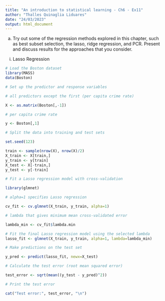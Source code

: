 ---
title: "An introduction to statistical learning - Ch6 - Ex11"
author: "Thalles Quinaglia Liduares"
date: "24/03/2023"
output: html_document
---

(a) Try out some of the regression methods explored in this chapter,
such as best subset selection, the lasso, ridge regression, and
PCR. Present and discuss results for the approaches that you
consider.

i) Lasso Regression

```{r}
# Load the Boston dataset
library(MASS)
data(Boston)
```

```{r}

# Set up the predictor and response variables

# all predictors except the first (per capita crime rate)

X <- as.matrix(Boston[,-1]) 

# per capita crime rate

y <- Boston[,1]           
```

```{r}

# Split the data into training and test sets

set.seed(123)

train <- sample(nrow(X), nrow(X)/2)
X_train <- X[train,]
y_train <- y[train]
X_test <- X[-train,]
y_test <- y[-train]
```

```{r}
# Fit a Lasso regression model with cross-validation

library(glmnet)

# alpha=1 specifies Lasso regression

cv_fit <- cv.glmnet(X_train, y_train, alpha=1)  

# lambda that gives minimum mean cross-validated error

lambda_min <- cv_fit$lambda.min  
```

```{r}
# Fit the final Lasso regression model using the selected lambda
lasso_fit <- glmnet(X_train, y_train, alpha=1, lambda=lambda_min)
```
```{r}

# Make predictions on the test set

y_pred <- predict(lasso_fit, newx=X_test)

```

```{r}

# Calculate the test error (root mean squared error)

test_error <- sqrt(mean((y_test - y_pred)^2))

```

```{r}

# Print the test error

cat("Test error:", test_error, "\n")

```


